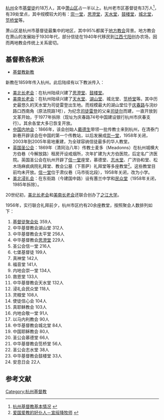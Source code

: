 [[杭州|杭州]]全市[[基督徒|基督徒]]约18万人，其中[[萧山区|萧山区]]占一半以上。杭州老市区基督徒有3万人<ref>[http://mzj.hz.gov.cn/info_index/queryNewsList.do?type=2&categoryId=83 杭州基督教基本情况] {{webarchive|url=https://web.archive.org/web/20110811075432/http://mzj.hz.gov.cn/info_index/queryNewsList.do?type=2&categoryId=83 |date=2011-08-11 }}</ref>，有39处堂点，其中规模较大的有：[[崇一堂|崇一堂]]，[[思澄堂|思澄堂]]，[[天水堂_(杭州)|天水堂]]，[[鼓楼堂|鼓楼堂]]，[[城北堂|城北堂]]，[[笕桥堂|笕桥堂]]等。

萧山区是杭州市基督徒最集中的地区，其中95%都属于[[地方教会|地方教会]]背景。地方教会在萧山的发展始于1930年代，部分信徒在1940年代移民到[[江西|江西]][[弋阳|弋阳]]创办农场，因而两地教会传统上关系密切。

== 基督教各教派 ==
*[[基督教新教|基督教新教]]

新教在1859年传入杭州。此后陆续有以下教派传入：

*[[美北长老会|美北长老会]]：在杭州陆续兴建了[[思澄堂|思澄堂]]、[[鼓楼堂|鼓楼堂]]。
*[[美南长老会|美南长老会]]：在杭州陆续兴建了[[天水堂|天水堂]]、[[湖山堂|湖山堂]]、城北堂、[[笕桥堂|笕桥堂]]等。其中历史最悠久的天水堂为司徒雷登出生地。而规模最大的湖山堂位于[[庆春路|庆春路]]与浣纱路口西南角（原法院路1号），为纪念[[司徒雷登|司徒雷登]]的父亲[[司徒尔|司徒尔]]而建，一直开放到文革开始，于1977年拆除（现址为庆春路74号中国建设银行杭州市庆春支行）。其余各堂大多已恢复开放。
*[[中国内地会|中国内地会]]：1866年，该会创始人[[戴德生|戴德生]]带领一批传教士来到杭州，在清泰门新巷开辟该会在中国的第一个传教站，以后发展成[[崇一堂|崇一堂]]，1958年关闭，2003年到2005年易地重建，为全球容纳信徒最多的华人教堂。
*[[英国圣公会|英国圣公会]]：1869年（清同治八年）传教士麦多（Meadonns）在杭州城横大方伯巷（今解放路）租房开设戒烟所，次年扩建为大方伯医院，后定名广济医院。英国圣公会在杭州开辟了[[信一堂|信一堂]]座堂，慕德堂、[[志水堂|志水堂]]、广济协和堂、松木场麻疯病院礼拜堂、教会公墓（下菩萨）礼拜堂等多座教堂<ref>[http://www.hzsct.org/sct/sct/info/listinfo.jsp?infoid=246 爱国爱教的好仆人－宣绥降牧师] {{webarchive|url=https://web.archive.org/web/20140202202409/http://www.hzsct.org/sct/sct/info/listinfo.jsp?infoid=246 |date=2014-02-02 }}</ref>。这些教堂目前均未开放。[[信一堂|信一堂]]位于肃仪巷（马市街北段），1958年关闭，改为小学。
*[[美北浸礼会|美北浸礼会]]：在东街路（今建国中路）设有蕙兰中学和[[民众堂|民众堂]]（1958年关闭，1985年拆除）。

20世纪初，[[美北长老会|美北长老会]]和[[美南长老会|美南长老会]]还联合创办了[[之江大学|之江大学]]。

1956年，实行联合礼拜前夕，杭州市区约有20余座教堂，按照聚会人数排列如下：
#[[地方教会|基督徒聚会处]] 359人 
#中华基督教会湖山堂 312人
#中华基督教会太平堂 256人
#中华基督教会[[思澄堂|思澄堂]] 229人
#圣公会信一堂 216人
#七堡基督徒 199人
#真神堂 142人
#福音堂 141人
#内地会崇一堂 134人
#救恩堂 133人
#中华基督教会天水堂 132人
#浸礼会民众堂 118人
#灵粮堂 108人
#使徒信心会 104人
#真耶稣教会 103人
#内地会敬一堂 91人
#以马内利教会 90人
#中华基督教会城北堂 84人
#中国耶稣教会 80人
#圣公会慕德堂 66人
#中华基督教会笕桥堂 56人
#圣公会志水堂 38人
#中华基督教会鼓楼堂 33人
#安息日会 22人

==参考文献==
<div class="references-small">
<references />
</div>

{{杭州基督教传教士}}
[[Category:杭州基督教|Category:杭州基督教]]